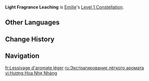 {{Constellation Infobox
|image         = Constellation Light Fragrance Leaching.png
|character     = Emilie
|level         = 1
|description   = Increases the DMG dealt by Fragrance Extraction and her Passive Talent's Cleardew Cologne "Lingering Fragrance" by 20%. The latter requires unlocking said Passive Talent first.<br>Additionally, when nearby party members trigger the Burning reaction on opponents or deal {{Color|Dendro DMG}} to Burning opponents, they will generate an additional Scent. This effect can be triggered once every 2.9s.
|scale_att1    = 
|scale_att2    = 
|utility1      = DMG Bonus
|utility2      = 
}}
'''Light Fragrance Leaching''' is [[Emilie]]'s [[Level 1 Constellation]].
<!--
==Gameplay Notes==
--><!--
==Preview==
{Preview
|file = Light Fragrance Leaching Preview
}
-->
==Other Languages==
{{Other Languages
|en       = Light Fragrance Leaching
|zhs      = 淡香浸析
|zhs_rm   = Dànxiāng Jìnxī
|zht      = 淡香浸析
|zht_rm   = Dànxiāng Jìnxī
|zh_tl    = 
|ja       = 淡く香るフレグランス
|ja_rm    = Awaku Kaoru Fureguransu
|ja_tl    = Faintly Fragrant Fragrance
|ko       = 향기 침출
|ko_rm    = 
|ko_tl    = 
|es       = Lixiviación
|es_tl    = Leaching
|fr       = Lessivage d'aromate léger
|fr_tl    = Light Aromatic Herb Leaching
|ru       = Экстрагирование лёгкого аромата
|ru_tl    = Light Fragrance Extracting
|th       = Light Fragrance Leaching
|vi       = Hương Hoa Nhẹ Nhàng
|vi_tl    = Light Floral Fragrance
|de       = Auslaugung leichter Düfte
|de_tl    = Leaching of Light Fragrances
|id       = Light Fragrance Leaching
|pt       = Análise de Fragrância Leve
|pt_tl    = 
|tr       = Hafif Koku Özütleme
|tr_tl    = 
|it       = Estrazione di fragranza leggera
|it_tl    = Light Fragrance Extraction
}}

==Change History==
{{Change History|4.8}}

==Navigation==
{{Talent Navbox|Emilie}}

[[fr:Lessivage d'aromate léger]]
[[ru:Экстрагирование лёгкого аромата]]
[[vi:Hương Hoa Nhẹ Nhàng]]